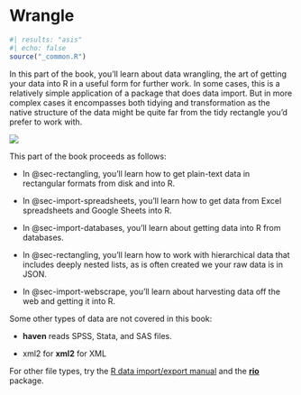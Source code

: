 # Wrangle {#sec-wrangle .unnumbered}

```r
#| results: "asis"
#| echo: false
source("_common.R")
```

In this part of the book, you'll learn about data wrangling, the art of getting your data into R in a useful form for further work.
In some cases, this is a relatively simple application of a package that does data import.
But in more complex cases it encompasses both tidying and transformation as the native structure of the data might be quite far from the tidy rectangle you'd prefer to work with.

![](diagrams/data-science-wrangle.png)

This part of the book proceeds as follows:

-   In @sec-rectangling, you'll learn how to get plain-text data in rectangular formats from disk and into R.

-   In @sec-import-spreadsheets, you'll learn how to get data from Excel spreadsheets and Google Sheets into R.

-   In @sec-import-databases, you'll learn about getting data into R from databases.

-   In @sec-rectangling, you'll learn how to work with hierarchical data that includes deeply nested lists, as is often created we your raw data is in JSON.

-   In @sec-import-webscrape, you'll learn about harvesting data off the web and getting it into R.

Some other types of data are not covered in this book:

-   **haven** reads SPSS, Stata, and SAS files.

-   xml2 for **xml2** for XML

For other file types, try the [R data import/export manual](https://cran.r-project.org/doc/manuals/r-release/R-data.html) and the [**rio**](https://github.com/leeper/rio) package.
